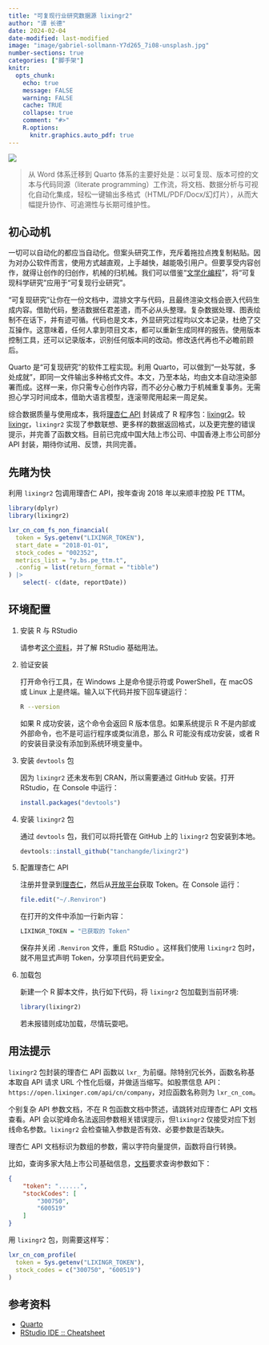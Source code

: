 ```yaml
---
title: "可复现行业研究数据源 lixingr2"
author: "谭 长德"
date: 2024-02-04
date-modified: last-modified
image: "image/gabriel-sollmann-Y7d265_7i08-unsplash.jpg"
number-sections: true
categories: ["脚手架"]
knitr:
  opts_chunk: 
    echo: true
    message: FALSE
    warning: FALSE
    cache: TRUE
    collapse: true
    comment: "#>" 
    R.options:
      knitr.graphics.auto_pdf: true
---
```


![](image/gabriel-sollmann-Y7d265_7i08-unsplash.jpg)

> 从 Word 体系迁移到 Quarto 体系的主要好处是：以可复现、版本可控的文本与代码同源（literate programming）工作流，将文档、数据分析与可视化自动化集成，轻松一键输出多格式（HTML/PDF/Docx/幻灯片），从而大幅提升协作、可追溯性与长期可维护性。

## 初心动机

一切可以自动化的都应当自动化。但案头研究工作，充斥着拖拉点拽复制粘贴。因为对办公软件而言，使用方式越直观，上手越快，越能吸引用户。但要享受内容创作，就得让创作的归创作，机械的归机械。我们可以借鉴“[文学化编程](https://yihui.org/cn/2014/01/literate-programming/)”，将“可复现科学研究”应用于“可复现行业研究”。

“可复现研究”让你在一份文档中，混排文字与代码，且最终渲染文档会嵌入代码生成内容。借助代码，整洁数据任君差遣，而不必从头整理。复杂数据处理、图表绘制不在话下，并有迹可循。代码也是文本，外显研究过程均以文本记录，杜绝了交互操作。这意味着，任何人拿到项目文本，都可以重新生成同样的报告。使用版本控制工具，还可以记录版本，识别任何版本间的改动。修改迭代再也不必瞻前顾后。

Quarto 是“可复现研究”的软件工程实现。利用 Quarto，可以做到“一处写就，多处成就”，即同一文件输出多种格式文件。本文，乃至本站，均由文本自动渲染部署而成。这样一来，你只需专心创作内容，而不必分心散力于机械重复事务。无需担心学习时间成本，借助大语言模型，连滚带爬用起来一周足矣。

综合数据质量与使用成本，我将[理杏仁 API](https://www.lixinger.com/open/api/doc) 封装成了 R 程序包：[lixingr2](https://github.com/tanchangde/lixingr2)。较 [lixingr](https://github.com/tanchangde/lixingr)，`lixingr2` 实现了参数联想、更多样的数据返回格式，以及更完整的错误提示，并完善了函数文档。目前已完成中国大陆上市公司、中国香港上市公司部分 API 封装，期待你试用、反馈，共同完善。

## 先睹为快

利用 `lixingr2` 包调用理杏仁 API，按年查询 2018 年以来顺丰控股 PE TTM。

```r
library(dplyr)
library(lixingr2)

lxr_cn_com_fs_non_financial(
  token = Sys.getenv("LIXINGR_TOKEN"),
  start_date = "2018-01-01",
  stock_codes = "002352",
  metrics_list = "y.bs.pe_ttm.t",
  .config = list(return_format = "tibble")
) |> 
	select(- c(date, reportDate))
```

## 环境配置

1.  安装 R 与 RStudio

    请参考[这个资料](https://bookdown.org/wangminjie/R4DS/baseR-install.html)，并了解 RStudio 基础用法。

2.  验证安装
    
    打开命令行工具，在 Windows 上是命令提示符或 PowerShell，在 macOS 或 Linux 上是终端。输入以下代码并按下回车键运行：

    ``` bash
    R --version
    ```

    如果 R 成功安装，这个命令会返回 R 版本信息。如果系统提示 R 不是内部或外部命令，也不是可运行程序或类似消息，那么 R 可能没有成功安装，或者 R 的安装目录没有添加到系统环境变量中。

3.  安装 `devtools` 包

    因为 `lixingr2` 还未发布到 CRAN，所以需要通过 GitHub 安装。打开 RStudio，在 Console 中运行：

    ``` r
    install.packages("devtools")
    ```

4.  安装 `lixingr2` 包

    通过 `devtools` 包，我们可以将托管在 GitHub 上的 `lixingr2` 包安装到本地。

    ``` r
    devtools::install_github("tanchangde/lixingr2")
    ```

5.  配置理杏仁 API
    
    注册并登录到[理杏仁](https://www.lixinger.com/)，然后从[开放平台](https://www.lixinger.com/open/api/token)获取 Token。在 Console 运行：

    ``` r
    file.edit("~/.Renviron")
    ```

    在打开的文件中添加一行新内容：

    ``` r
    LIXINGR_TOKEN = "已获取的 Token"
    ```

    保存并关闭 `.Renviron` 文件，重启 RStudio 。这样我们使用 `lixingr2` 包时，就不用显式声明 Token，分享项目代码更安全。

6.  加载包

    新建一个 R 脚本文件，执行如下代码，将 `lixingr2` 包加载到当前环境:

    ``` r
    library(lixingr2)
    ```

    若未报错则成功加载，尽情玩耍吧。

## 用法提示

`lixingr2` 包封装的理杏仁 API 函数以 `lxr_` 为前缀。除特别冗长外，函数名称基本取自 API 请求 URL 个性化后缀，并做适当缩写。如股票信息 API： `https://open.lixinger.com/api/cn/company`，对应函数名称则为 `lxr_cn_com`。

个别复杂 API 参数文档，不在 R 包函数文档中赘述，请跳转对应理杏仁 API 文档查看。API 会以驼峰命名法返回参数相关错误提示，但`lixingr2` 仅接受对应下划线命名参数。`lixingr2` 会检查输入参数是否有效、必要参数是否缺失。

理杏仁 API 文档标识为数组的参数，需以字符向量提供，函数将自行转换。

比如，查询多家大陆上市公司基础信息，[文档](https://www.lixinger.com/open/api/doc?api-key=cn/company/profile)要求查询参数如下：

``` json
{
    "token": "......",
    "stockCodes": [
        "300750",
        "600519"
    ]
}
```

用 `lixingr2` 包，则需要这样写：

``` r
lxr_cn_com_profile(
  token = Sys.getenv("LIXINGR_TOKEN"),
  stock_codes = c("300750", "600519")
)
```

## 参考资料

-   [Quarto](https://quarto.org/)
-   [RStudio IDE :: Cheatsheet](https://rstudio.github.io/cheatsheets/html/rstudio-ide.html)
